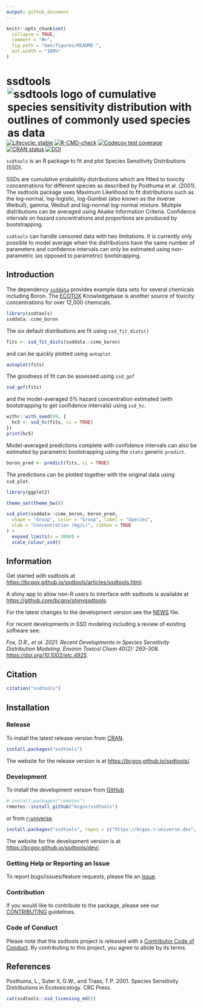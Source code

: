 ```yaml
---
output: github_document
---
```


<!-- README.md is generated from README.Rmd. Please edit that file -->

```r
knitr::opts_chunk$set(
  collapse = TRUE,
  comment = "#>",
  fig.path = "man/figures/README-",
  out.width = "100%"
)
```

# ssdtools <img src="man/figures/logo.png" align="right" alt="ssdtools logo of cumulative species sensitivity distribution with outlines of commonly used species as data" />

<!-- badges: start -->
[![Lifecycle: stable](https://img.shields.io/badge/lifecycle-stable-brightgreen.svg)](https://lifecycle.r-lib.org/articles/stages.html#stable)
[![R-CMD-check](https://github.com/poissonconsulting/ssdtools/actions/workflows/R-CMD-check.yaml/badge.svg)](https://github.com/poissonconsulting/ssdtools/actions/workflows/R-CMD-check.yaml)
[![Codecov test coverage](https://codecov.io/gh/poissonconsulting/ssdtools/graph/badge.svg)](https://app.codecov.io/gh/poissonconsulting/ssdtools)
[![CRAN status](https://www.r-pkg.org/badges/version/ssdtools)](https://cran.r-project.org/package=ssdtools)
[![DOI](https://joss.theoj.org/papers/10.21105/joss.07492/status.svg)](https://doi.org/10.21105/joss.07492)
<!-- badges: end -->

`ssdtools` is an R package to fit and plot Species Sensitivity Distributions (SSD). 

SSDs are cumulative probability distributions which are fitted to toxicity concentrations for different species as described by Posthuma et al. (2001).
The ssdtools package uses Maximum Likelihood to fit distributions such as the log-normal, log-logistic, log-Gumbel (also known as the inverse Weibull), gamma, Weibull and log-normal log-normal mixture.
Multiple distributions can be averaged using Akaike Information Criteria.
Confidence intervals on hazard concentrations and proportions are produced by bootstrapping.

`ssdtools` can handle censored data with two limitations.
It is currently only possible to model average when the distributions have the same number of parameters and confidence intervals can only be estimated using non-parametric (as opposed to parametric) bootstrapping.

## Introduction

The dependency [`ssddata`](https://github.com/open-AIMS/ssddata) provides example data sets for several chemicals including Boron.
The [ECOTOX](https://cfpub.epa.gov/ecotox/) Knowledgebase is another source of toxicity concentrations for over 12,000 chemicals.

```r
library(ssdtools)
ssddata::ccme_boron
```

The six default distributions are fit using `ssd_fit_dists()`

```r
fits <- ssd_fit_dists(ssddata::ccme_boron)
```

and can be quickly plotted using `autoplot`

```r
autoplot(fits)
```

The goodness of fit can be assessed using `ssd_gof`

```r
ssd_gof(fits)
```

and the model-averaged 5% hazard concentration estimated (with bootstrapping to get confidence intervals) using `ssd_hc`.

```r
withr::with_seed(99, {
  hc5 <- ssd_hc(fits, ci = TRUE)
})
print(hc5)
```

Model-averaged predictions complete with confidence intervals can also be estimated by parametric bootstrapping using the `stats` generic `predict`.

```r
boron_pred <- predict(fits, ci = TRUE)
```

The predictions can be plotted together with the original data using `ssd_plot`.

```r
library(ggplot2)

theme_set(theme_bw())

ssd_plot(ssddata::ccme_boron, boron_pred,
  shape = "Group", color = "Group", label = "Species",
  xlab = "Concentration (mg/L)", ribbon = TRUE
) +
  expand_limits(x = 3000) +
  scale_colour_ssd()
```

## Information

Get started with ssdtools at <https://bcgov.github.io/ssdtools/articles/ssdtools.html>.

A shiny app to allow non-R users to interface with ssdtools is available at <https://github.com/bcgov/shinyssdtools>.

For the latest changes to the development version see the [NEWS](https://bcgov.github.io/ssdtools/news/) file.

For recent developments in SSD modeling including a review of existing software see:

*Fox, D.R., et al. 2021. Recent Developments in Species Sensitivity Distribution Modeling. Environ Toxicol Chem 40(2): 293–308. <https://doi.org/10.1002/etc.4925>.*

## Citation

```r
citation("ssdtools")
```

## Installation

### Release

To install the latest release version from [CRAN](https://CRAN.R-project.org/package=ssdtools).
```r
install.packages("ssdtools")
```

The website for the release version is at <https://bcgov.github.io/ssdtools/>.

### Development

To install the development version from [GitHub](https://github.com/bcgov/ssdtools)
```r
# install.packages("remotes")
remotes::install_github("bcgov/ssdtools")
```

or from [r-universe](https://bcgov.r-universe.dev/ssdtools).
```r
install.packages("ssdtools", repos = c("https://bcgov.r-universe.dev", "https://cloud.r-project.org"))
```

The website for the development version is at <https://bcgov.github.io/ssdtools/dev/>.

### Getting Help or Reporting an Issue

To report bugs/issues/feature requests, please file an [issue](https://github.com/bcgov/ssdtools/issues/).

### Contribution

If you would like to contribute to the package, please see our 
[CONTRIBUTING](https://github.com/bcgov/ssdtools/blob/master/.github/CONTRIBUTING.md) guidelines.

### Code of Conduct

Please note that the ssdtools project is released with a [Contributor Code of Conduct](https://contributor-covenant.org/version/2/1/CODE_OF_CONDUCT.html). 
By contributing to this project, you agree to abide by its terms.

## References

Posthuma, L., Suter II, G.W., and Traas, T.P. 2001. Species Sensitivity Distributions in Ecotoxicology. CRC Press.

<div id="refs"></div>

```r
cat(ssdtools::ssd_licensing_md())
```
